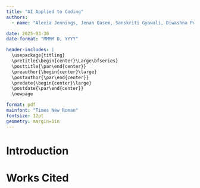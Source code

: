 ```yaml
---
title: "AI Applied to Coding"
authors: 
  - name: "Alexia Jennings, Jenan Qasem, Sanskriti Gyawali, Diwashna Poudel, Arushi Chaturvedi"

date: 2025-03-30
date-format: "MMMM D, YYYY"

header-includes: |
  \usepackage{titling}
  \pretitle{\begin{center}\Large\bfseries}
  \posttitle{\par\end{center}}
  \preauthor{\begin{center}\large}
  \postauthor{\par\end{center}}
  \predate{\begin{center}\large}
  \postdate{\par\end{center}}
  \newpage

format: pdf
mainfont: "Times New Roman"
fontsize: 12pt
geometry: margin=1in
---
```


\newpage
\tableofcontents
\newpage

<!-- Content of Paper -->
# Introduction 

<!-- Rest of Paper goes here -->

\newpage

<!-- Citations -->
# Works Cited
\setlength{\parindent}{-0.5in}
\setlength{\leftskip}{0.5in}
\setlength{\parskip}{12pt}
\noindent

<!-- Rest of Citations goes here -->